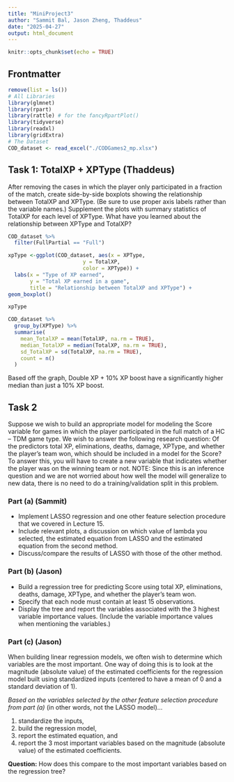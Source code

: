 ```yaml
---
title: "MiniProject3"
author: "Sammit Bal, Jason Zheng, Thaddeus"
date: "2025-04-27"
output: html_document
---
```


```r
knitr::opts_chunk$set(echo = TRUE)
```

## Frontmatter

```r
remove(list = ls())
# All Libraries
library(glmnet)
library(rpart)
library(rattle) # for the fancyRpartPlot()
library(tidyverse)
library(readxl)
library(gridExtra)
# The Dataset
COD_dataset <- read_excel("./CODGames2_mp.xlsx")
```


## Task 1: TotalXP + XPType (Thaddeus)

After removing the cases in which the player only participated in a fraction of the match, create side-by-side boxplots showing the relationship between TotalXP and XPType. (Be sure to use proper axis labels rather than the variable names.) Supplement the plots with summary statistics of TotalXP for each level of XPType. What have you learned about the relationship between XPType and TotalXP?


```r
COD_dataset %>%
  filter(FullPartial == "Full")
```



```r
xpType <-ggplot(COD_dataset, aes(x = XPType, 
                        y = TotalXP, 
                        color = XPType)) +
  labs(x = "Type of XP earned", 
       y = "Total XP earned in a game", 
       title = "Relationship between TotalXP and XPType") +
geom_boxplot()

xpType
```


```r
COD_dataset %>%
  group_by(XPType) %>%
  summarise(
    mean_TotalXP = mean(TotalXP, na.rm = TRUE),
    median_TotalXP = median(TotalXP, na.rm = TRUE),
    sd_TotalXP = sd(TotalXP, na.rm = TRUE),
    count = n()
  )
```
Based off the graph, Double XP + 10% XP boost have a significantly higher median than just a 10% XP boost. 

## Task 2

Suppose we wish to build an appropriate model for modeling the Score variable for games in which the player participated in the full match of a HC – TDM game type. We wish to answer the following research question: Of the predictors total XP, eliminations, deaths, damage, XPType, and whether the player’s team won, which should be included in a model for the Score? To answer this, you will have to create a new variable that indicates whether the player was on the winning team or not. NOTE: Since this is an inference question and we are not worried about how well the model will generalize to new data, there is no need to do a training/validation split in this problem.

### Part (a) (Sammit)

- Implement LASSO regression and one other feature selection procedure that we covered in Lecture 15. 
- Include relevant plots, a discussion on which value of lambda you selected, the estimated equation from LASSO and the estimated equation from the second method. 
- Discuss/compare the results of LASSO with those of the other method. 

### Part (b) (Jason)

- Build a regression tree for predicting Score using total XP, eliminations, deaths, damage, XPType, and whether the player’s team won. 
- Specify that each node must contain at least 15 observations. 
- Display the tree and report the variables associated with the 3 highest variable importance values. (Include the variable importance values when mentioning the variables.)

### Part (c) (Jason)

When building linear regression models, we often wish to determine which variables are the most important. One way of doing this is to look at the magnitude (absolute value) of the estimated coefficients for the regression model built using standardized inputs (centered to have a mean of 0 and a standard deviation of 1). 

*Based on the variables selected by the other feature selection procedure from part (a)* (in other words, not the LASSO model)...

1. standardize the inputs, 
2. build the regression model, 
3. report the estimated equation, and
4. report the 3 most important variables based on the magnitude (absolute value) of the estimated coefficients. 

**Question:** How does this compare to the most important variables based on the regression tree?

